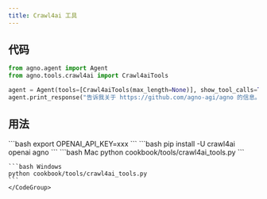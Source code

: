 ```yaml
---
title: Crawl4ai 工具
---
```


## 代码

```python cookbook/tools/crawl4ai_tools.py
from agno.agent import Agent
from agno.tools.crawl4ai import Crawl4aiTools

agent = Agent(tools=[Crawl4aiTools(max_length=None)], show_tool_calls=True)
agent.print_response("告诉我关于 https://github.com/agno-agi/agno 的信息。")
```

## 用法

<Steps>
  <Snippet file="create-venv-step.mdx" />

  <Step title="设置你的 API 密钥">
    ```bash
    export OPENAI_API_KEY=xxx
    ```
  </Step>

  <Step title="安装库">
    ```bash
    pip install -U crawl4ai openai agno
    ```
  </Step>

  <Step title="运行 Agent">
    <CodeGroup>
    ```bash Mac
    python cookbook/tools/crawl4ai_tools.py
    ```

    ```bash Windows
    python cookbook/tools/crawl4ai_tools.py
    ```
    </CodeGroup>
  </Step>
</Steps>